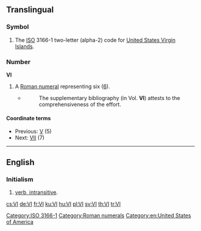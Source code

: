 {{also|vi|Vi}}
==Translingual==

===Symbol===
{{infl|mul|symbol}}

# The [[ISO]] 3166-1 two-letter (alpha-2) code for [[United States Virgin Islands]].

===Number===
'''VI'''

# A [[Roman numeral]] representing six ([[six|6]]).
#* {{RQ:Schuster Hepaticae V|viii}}
#*: The supplementary bibliography (in Vol. '''VI''') attests to the comprehensiveness of the effort.

====Coordinate terms====
* Previous: [[V]] (5)
* Next: [[VII]] (7)

----

==English==

===Initialism===
{{infl|en|initialism}}

# [[intransitive verb|verb, intransitive]].

[[Category:ISO 3166-1]]
[[Category:Roman numerals]]
[[Category:en:United States of America]]

[[cs:VI]]
[[de:VI]]
[[fr:VI]]
[[ku:VI]]
[[hu:VI]]
[[pl:VI]]
[[sv:VI]]
[[th:VI]]
[[tr:VI]]